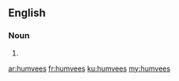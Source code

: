 {{also|Humvees}}
==English==

===Noun===
{{head|en|noun plural form}}

# {{plural of|humvee|lang=en}}

[[ar:humvees]]
[[fr:humvees]]
[[ku:humvees]]
[[my:humvees]]